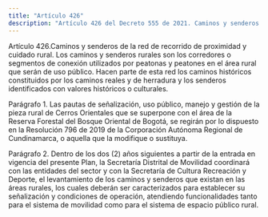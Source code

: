 ```yaml
---
title: "Artículo 426"
description: "Artículo 426 del Decreto 555 de 2021. Caminos y senderos de la red de recorrido de proximidad y cuidado rural."
---
```


Artículo 426.Caminos y senderos de la red de recorrido de proximidad y cuidado rural. Los caminos y senderos rurales son los corredores o segmentos de conexión utilizados por peatonas y peatones en el área rural que serán de uso público. Hacen parte de esta red los caminos históricos constituidos por los caminos reales y de herradura y los senderos identificados con valores históricos o culturales.
 
Parágrafo 1. Las pautas de señalización, uso público, manejo y gestión de la pieza rural de Cerros Orientales que se superpone con el área de la Reserva Forestal del Bosque Oriental de Bogotá, se regirán por lo dispuesto en la Resolución 796 de 2019 de la Corporación Autónoma Regional de Cundinamarca, o aquella que la modifique o sustituya.
 
Parágrafo 2. Dentro de los dos (2) años siguientes a partir de la entrada en vigencia del presente Plan, la Secretaría Distrital de Movilidad coordinará con las entidades del sector y con la Secretaría de Cultura Recreación y Deporte, el levantamiento de los caminos y senderos que existan en las áreas rurales, los cuales deberán ser caracterizados para establecer su señalización y condiciones de operación, atendiendo funcionalidades tanto para el sistema de movilidad como para el sistema de espacio público rural.